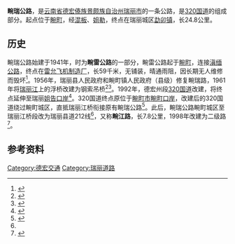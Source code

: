 '''畹瑞公路'''，是[[云南省|云南省]][[德宏傣族景颇族自治州|德宏傣族景颇族自治州]][[瑞丽市|瑞丽市]]的一条公路，是[[320国道|320国道]]的组成部分。起点位于[[畹町镇|畹町]]，经[[混板乡|混板]]、[[姐勒乡|姐勒]]，终点在瑞丽城区[[勐卯镇|勐卯镇]]，长24.8公里。

==历史==
畹瑞公路始建于1941年，时为'''畹雷公路'''的一部分，畹雷公路起于[[畹町镇|畹町]]，连接[[滇缅公路|滇缅公路]]，终点在[[雷允飞机制造厂|雷允飞机制造厂]]，长59千米，无铺装，晴通雨阻，因长期无人维修而毁坏<ref name="公路管理志">{{cite book |author=王申 主编; 芒市公路管理总段 编 |title=德宏傣族景颇族自治州公路管理志 |location=昆明 |publisher=云南民族出版社 |date=2000 |isbn=7-5367-2103-X }}</ref>{{rp|52}}。1956年，瑞丽县人民政府和畹町镇人民政府（县级）修复畹瑞路，1961年将[[瑞丽江|瑞丽江]]上的浮桥改建为钢索吊桥<ref>{{cite book |author=陈江 主编; 云南省瑞丽市志编纂委员会 编 |title=瑞丽市志 |location=成都 |publisher=四川辞书出版社 |date=1996 |isbn=7-80543-518-9 }}</ref>{{rp|451-452}}<ref>{{cite book |author=熊家斌 主编; 云南省畹町市志编纂委员会 编 |title=畹町市志 |location=昆明 |publisher=云南民族出版社 |date=1995 |isbn=7-5367-1093-3 }}</ref>{{rp|136}}。1992年，德宏州段[[320国道|320国道]]改建，将终点延伸至瑞丽[[瑞丽口岸|姐告口岸]]<ref>{{cite book |author=柳五三 主编; 德宏州交通局 编 |title=德宏州交通志 |location=昆明 |publisher=云南民族出版社 |date=1999 |isbn=7-5367-1188-3 }}</ref>{{rp|49}}。320国道终点原位于[[畹町镇|畹町市]][[畹町口岸|畹町口岸]]，改建后的320国道绕过畹町城区，直抵瑞丽江桥衔接原有畹瑞公路<ref>{{cite book |author=甫如明 主编; 瑞丽市档案局 编 |title=畹町经济开发区志（1999-2013） |location= |publisher=内部资料 |date=2014 |isbn= }}</ref>{{rp|160}}。此后，畹瑞公路畹町城区至瑞丽江桥段改为瑞丽县道212线<ref name="公路管理志"/>{{rp|58}}，又称'''畹江路'''，长7.8公里，1998年改建为二级路<ref>{{cite book |author=陈江 主编; 瑞丽市交通局 编 |title=瑞丽交通志 |location= |publisher=内部资料 |date=2000 |isbn= }}</ref>{{rp|41}}。

==参考资料==
{{reflist}}

[[Category:德宏交通|Category:德宏交通]]
[[Category:瑞丽道路|Category:瑞丽道路]]